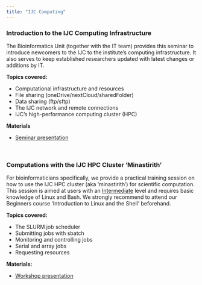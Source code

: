 ```yaml
---
title: "IJC Computing"
---
```


### Introduction to the IJC Computing Infrastructure

The Bioinformatics Unit (together with the IT team) provides this seminar to introduce newcomers to the IJC to the institute's computing infrastructure. It also serves to keep established researchers updated with latest changes or additions by IT. 


**Topics covered:**

* Computational infrastructure and resources
* File sharing (oneDrive/nextCloud/sharedFolder)
* Data sharing (ftp/sftp)
* The IJC network and remote connections
* IJC's high-performance computing cluster (HPC) 


**Materials**

- [Seminar presentation](data/Introduction_to_the_IJC_computing_infrastructure_Overview.June2024.pdf) 
 
 
<br/>

### Computations with the IJC HPC Cluster 'Minastirith'


For bioinformaticians specifically, we provide a practical training session on how to use the IJC HPC cluster (aka 'minastirith') for scientific computation. This session is aimed at users with an [Intermediate]{.underline} level and requires basic knowledge of Linux and Bash. We strongly recommend to attend our Beginners course 'Introduction to Linux and the Shell' beforehand.


**Topics covered:**

* The SLURM job scheduler
* Submitting jobs with sbatch
* Monitoring and controlling jobs
* Serial and array jobs
* Requesting resources

**Materials:**

- [Workshop presentation](data/Introduction_to_the_IJC_HPC.June2024.pdf)
